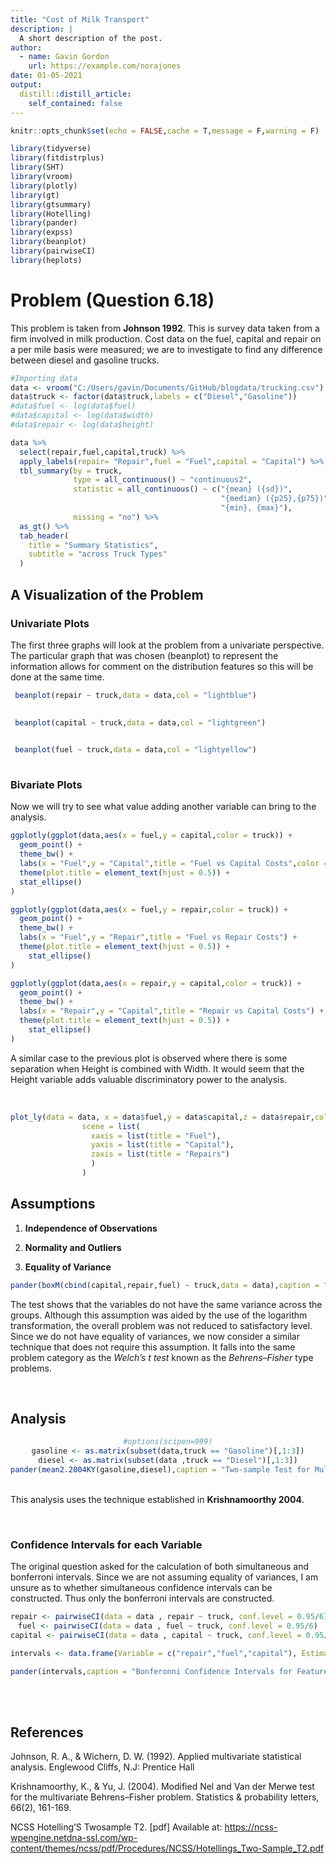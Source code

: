 ```yaml
---
title: "Cost of Milk Transport"
description: |
  A short description of the post.
author:
  - name: Gavin Gordon
    url: https://example.com/norajones
date: 01-05-2021
output:
  distill::distill_article:
    self_contained: false
---
```



```r
knitr::opts_chunk$set(echo = FALSE,cache = T,message = F,warning = F)
```

```r
library(tidyverse)
library(fitdistrplus)
library(SHT)
library(vroom)
library(plotly)
library(gt)
library(gtsummary)
library(Hotelling)
library(pander)
library(expss)
library(beanplot)
library(pairwiseCI)
library(heplots)
```
# Problem (Question 6.18)
This problem is taken from **Johnson 1992**. This is survey data taken from a firm involved in milk production. Cost data on the fuel, capital and repair on a per mile basis were measured; we are to investigate to find any difference between diesel and gasoline trucks.

```r
#Importing data
data <- vroom("C:/Users/gavin/Documents/GitHub/blogdata/trucking.csv")
data$truck <- factor(data$truck,labels = c("Diesel","Gasoline"))
#data$fuel <- log(data$fuel)
#data$capital <- log(data$width)
#data$repair <- log(data$height)
```




```r
data %>% 
  select(repair,fuel,capital,truck) %>%
  apply_labels(repair= "Repair",fuel = "Fuel",capital = "Capital") %>% 
  tbl_summary(by = truck,
              type = all_continuous() ~ "continuous2",
              statistic = all_continuous() ~ c("{mean} ({sd})", 
                                               "{median} ({p25},{p75})",
                                               "{min}, {max}"),
              missing = "no") %>% 
  as_gt() %>%
  tab_header(
    title = "Summary Statistics",
    subtitle = "across Truck Types"
  ) 

```


## A Visualization of the Problem
### Univariate Plots
The first three graphs will look at the problem from a univariate perspective. The particular graph that was chosen (beanplot) to represent the information allows for comment on the distribution features so this will be done at the same time.

```r
 beanplot(repair ~ truck,data = data,col = "lightblue") 
  
```
 
 
 
 
```r
 beanplot(capital ~ truck,data = data,col = "lightgreen") 
  
```

 
```r
 beanplot(fuel ~ truck,data = data,col = "lightyellow") 
  
```



### Bivariate Plots
Now we will try to see what value adding another variable can bring to the analysis.

```r
ggplotly(ggplot(data,aes(x = fuel,y = capital,color = truck)) + 
  geom_point() + 
  theme_bw() + 
  labs(x = "Fuel",y = "Capital",title = "Fuel vs Capital Costs",color = "Truck Type") + 
  theme(plot.title = element_text(hjust = 0.5)) + 
  stat_ellipse()  
)
```


```r
ggplotly(ggplot(data,aes(x = fuel,y = repair,color = truck)) + 
  geom_point() + 
  theme_bw() + 
  labs(x = "Fuel",y = "Repair",title = "Fuel vs Repair Costs") + 
  theme(plot.title = element_text(hjust = 0.5)) + 
    stat_ellipse()
)
```

```r
ggplotly(ggplot(data,aes(x = repair,y = capital,color = truck)) + 
  geom_point() + 
  theme_bw() + 
  labs(x = "Repair",y = "Capital",title = "Repair vs Capital Costs") + 
  theme(plot.title = element_text(hjust = 0.5)) + 
    stat_ellipse()
)
```

A similar case to the previous plot is observed where there is some separation when Height is combined with Width. It would seem that the Height variable adds valuable discriminatory power to the analysis.

&nbsp;

```r
plot_ly(data = data, x = data$fuel,y = data$capital,z = data$repair,color = data$truck) %>% layout(title = "Plot of All Dependent Variables",
                scene = list(
                  xaxis = list(title = "Fuel"),
                  yaxis = list(title = "Capital"),
                  zaxis = list(title = "Repairs")
                  )
                )

```



## Assumptions

1. **Independence of Observations**  



2. **Normality and Outliers**  

  



3. **Equality of Variance**

<center>

```r
pander(boxM(cbind(capital,repair,fuel) ~ truck,data = data),caption = "Box's M-test for Homogeneity of Covariance Matrices")

```

</center>

The test shows that the variables do not have the same variance across the groups. Although this assumption was aided by the use of the logarithm transformation, the overall problem was not reduced to satisfactory level.  
Since we do not have equality of variances, we now consider a similar technique that does not require this assumption. It falls into the same problem category as the *Welch's t test* known as the *Behrens–Fisher* type problems. 

&nbsp;  
  

## Analysis

<center>

```r
#options(scipen=999)
gasoline <- as.matrix(subset(data,truck == "Gasoline")[,1:3])
diesel <- as.matrix(subset(data ,truck == "Diesel")[,1:3])
pander(mean2.2004KY(gasoline,diesel),caption = "Two-sample Test for Multivariate Means",digits = 6)

```
</center>

&nbsp;  
This analysis uses the technique established in **Krishnamoorthy 2004**.



&nbsp;  

### Confidence Intervals for each Variable

The original question asked for the calculation of both simultaneous and bonferroni intervals. Since we are not assuming equality of variances, I am unsure as to whether simultaneous confidence intervals can be constructed. Thus only the bonferroni intervals are constructed. 


<center>

```r

repair <- pairwiseCI(data = data , repair ~ truck, conf.level = 0.95/6)
fuel <- pairwiseCI(data = data , fuel ~ truck, conf.level = 0.95/6)
capital <- pairwiseCI(data = data , capital ~ truck, conf.level = 0.95/6)

intervals <- data.frame(Variable = c("repair","fuel","capital"), Estimate = round(c(repair$byout[[1]]$estimate,fuel$byout[[1]]$estimate,capital$byout[[1]]$estimate),2),Lower = round(c( repair$byout[[1]]$lower,fuel$byout[[1]]$lower,capital$byout[[1]]$lower),2),Upper = round(c(repair$byout[[1]]$upper,fuel$byout[[1]]$upper,capital$byout[[1]]$upper),2))

pander(intervals,caption = "Bonferonni Confidence Intervals for Features")

```

</center>

&nbsp;  
&nbsp; 

## References

Johnson, R. A., & Wichern, D. W. (1992). Applied multivariate statistical analysis. Englewood Cliffs, N.J: Prentice Hall  

Krishnamoorthy, K., & Yu, J. (2004). Modified Nel and Van der Merwe test for the multivariate Behrens–Fisher problem. Statistics & probability letters, 66(2), 161-169.

NCSS Hotelling’S Twosample T2. [pdf] Available at: <https://ncss-wpengine.netdna-ssl.com/wp-content/themes/ncss/pdf/Procedures/NCSS/Hotellings_Two-Sample_T2.pdf> 